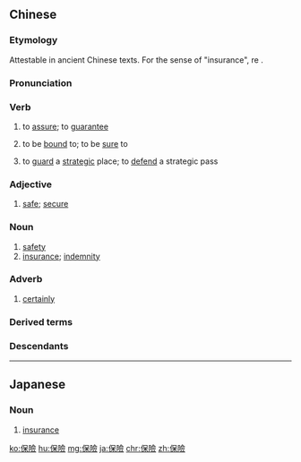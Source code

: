 {{also|保险}}
==Chinese==
{{zh-forms|s=保险}}
{{wikipedia|lang=zh}}

===Etymology===
Attestable in ancient Chinese texts. For the sense of "insurance", re{{bor|zh|ja|-|nocap=1}} {{ja-r|保險|ほけん}}.

===Pronunciation===
{{zh-pron
|m=bǎoxiǎn
|ma=Zh-baoxian.ogg
|c=bou2 him2
|h=pfs=pó-hiám
|md=bō̤-hiēng
|mn=pó-hiám
|w=2pau xi
|mc=y
|oc=y
|cat=v,a,n,adv
}}

===Verb===
{{zh-verb}}

# to [[assure]]; to [[guarantee]]
#: {{zh-x|我 敢 '''保險''' 這 是 世界 新 紀錄。|I can '''assure''' you that this is the new world record.}}
# {{lb|zh|colloquial}} to be [[bound]] to; to be [[sure]] to
#: {{zh-x|照 我 說 的 做，'''保險''' 沒事。|Do as I say and '''I am sure''' you are fine.}}
# {{label|zh|literary}} to [[guard]] a [[strategic]] place; to [[defend]] a strategic pass

===Adjective===
{{zh-adj}}

# [[safe]]; [[secure]]
#: {{zh-x|天氣 忽冷忽熱，多 穿 點 '''保險'''！|The weather is quite variable; please wear a bit more just '''to be safe'''!}}

===Noun===
{{zh-noun}}

# [[safety]] {{gloss|mechanical device on a firearm}}
# [[insurance]]; [[indemnity]] {{gloss|equitable transfer of the risk of a loss, from one entity to another in exchange for payment}}
#: {{zh-x|保險 額|'''insurance''' coverage}}
#: {{zh-x|你 的 車 上 '''保險''' 了 嗎？|Is your car insured?}}

===Adverb===
{{zh-adv}}

# {{lb|zh|obsolete|dialectal}} [[certainly]]

===Derived terms===
{{zh-der|保險帶|保險單|保險刀|保險燈|保險法|保險費|保險公司|保險櫃|保險盒|保險合同|保險計劃|保險金|保險期|保險絲|保險套|保險係數|保險箱|保險裝置|工傷保險|人壽保險|生命保險|醫療保險|責任保險}}

===Descendants===
{{CJKV|保險|s=保険|ほけん|보험|bảo hiểm}}

{{zh-cat|Intermediate}}

----

==Japanese==
{{ja-kanjitab|ほ|けん|yomi=o}}

===Noun===
{{ja-noun|ほけん|shin=保険}}

# [[insurance]]

[[ko:保險]]
[[hu:保險]]
[[mg:保險]]
[[ja:保險]]
[[chr:保險]]
[[zh:保險]]